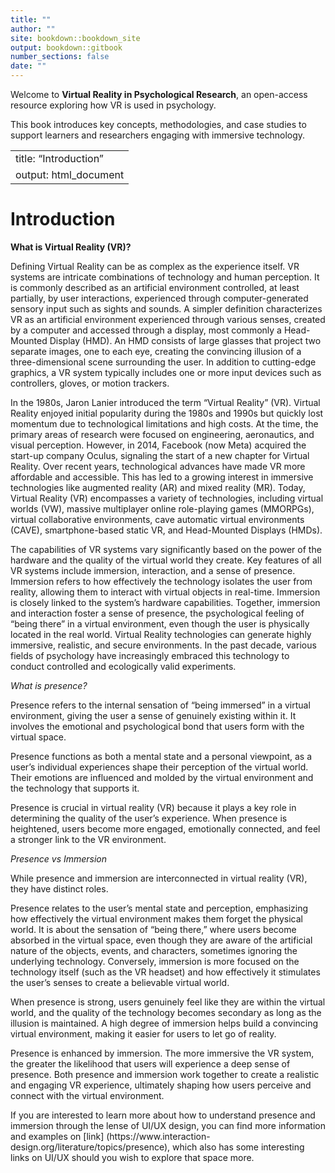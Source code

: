 ```yaml
---
title: ""
author: ""
site: bookdown::bookdown_site
output: bookdown::gitbook
number_sections: false
date: ""
---
```


Welcome to **Virtual Reality in Psychological Research**, an open-access resource exploring how VR is used in psychology.

This book introduces key concepts, methodologies, and case studies to support learners and researchers engaging with immersive technology.

---
title: "Introduction"
output: html_document
---

# Introduction

**What is Virtual Reality (VR)?**

Defining Virtual Reality can be as complex as the experience itself. VR systems are intricate combinations of technology and human perception. It is commonly described as an artificial environment controlled, at least partially, by user interactions, experienced through computer-generated sensory input such as sights and sounds. A simpler definition characterizes VR as an artificial environment experienced through various senses, created by a computer and accessed through a display, most commonly a Head-Mounted Display (HMD). An HMD consists of large glasses that project two separate images, one to each eye, creating the convincing illusion of a three-dimensional scene surrounding the user. In addition to cutting-edge graphics, a VR system typically includes one or more input devices such as controllers, gloves, or motion trackers.

In the 1980s, Jaron Lanier introduced the term "Virtual Reality" (VR). Virtual Reality enjoyed initial popularity during the 1980s and 1990s but quickly lost momentum due to technological limitations and high costs. At the time, the primary areas of research were focused on engineering, aeronautics, and visual perception. However, in 2014, Facebook (now Meta) acquired the start-up company Oculus, signaling the start of a new chapter for Virtual Reality. Over recent years, technological advances have made VR more affordable and accessible. This has led to a growing interest in immersive technologies like augmented reality (AR) and mixed reality (MR). Today, Virtual Reality (VR) encompasses a variety of technologies, including virtual worlds (VW), massive multiplayer online role-playing games (MMORPGs), virtual collaborative environments, cave automatic virtual environments (CAVE), smartphone-based static VR, and Head-Mounted Displays (HMDs).

The capabilities of VR systems vary significantly based on the power of the hardware and the quality of the virtual world they create. Key features of all VR systems include immersion, interaction, and a sense of presence. Immersion refers to how effectively the technology isolates the user from reality, allowing them to interact with virtual objects in real-time. Immersion is closely linked to the system's hardware capabilities. Together, immersion and interaction foster a sense of presence, the psychological feeling of "being there" in a virtual environment, even though the user is physically located in the real world. Virtual Reality technologies can generate highly immersive, realistic, and secure environments. In the past decade, various fields of psychology have increasingly embraced this technology to conduct controlled and ecologically valid experiments.

*What is presence?*

Presence refers to the internal sensation of "being immersed" in a virtual environment, giving the user a sense of genuinely existing within it. It involves the emotional and psychological bond that users form with the virtual space.

Presence functions as both a mental state and a personal viewpoint, as a user’s individual experiences shape their perception of the virtual world. Their emotions are influenced and molded by the virtual environment and the technology that supports it.

Presence is crucial in virtual reality (VR) because it plays a key role in determining the quality of the user's experience. When presence is heightened, users become more engaged, emotionally connected, and feel a stronger link to the VR environment.

*Presence vs Immersion*

While presence and immersion are interconnected in virtual reality (VR), they have distinct roles.

Presence relates to the user's mental state and perception, emphasizing how effectively the virtual environment makes them forget the physical world. It is about the sensation of "being there," where users become absorbed in the virtual space, even though they are aware of the artificial nature of the objects, events, and characters, sometimes ignoring the underlying technology. Conversely, immersion is more focused on the technology itself (such as the VR headset) and how effectively it stimulates the user's senses to create a believable virtual world.

When presence is strong, users genuinely feel like they are within the virtual world, and the quality of the technology becomes secondary as long as the illusion is maintained. A high degree of immersion helps build a convincing virtual environment, making it easier for users to let go of reality.

Presence is enhanced by immersion. The more immersive the VR system, the greater the likelihood that users will experience a deep sense of presence. Both presence and immersion work together to create a realistic and engaging VR experience, ultimately shaping how users perceive and connect with the virtual environment.

If you are interested to learn more about how to understand presence and immersion through the lense of UI/UX design, you can find more information and examples on [link] (https://www.interaction-design.org/literature/topics/presence), which also has some interesting links on UI/UX should you wish to explore that space more. 

